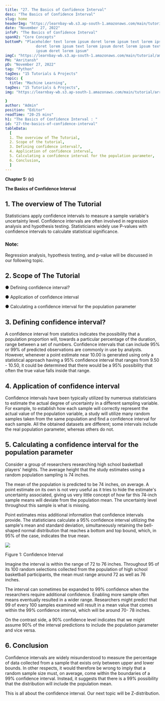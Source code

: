```yaml
---
title: "27. The Basics of Confidence Interval"
desc: "The Basics of Confidence Interval"
slug: home
headerImg: "https://learnbay-wb.s3.ap-south-1.amazonaws.com/main/tutorial/python.png"
date: "November 27, 2022"
infoP: "The Basics of Confidence Interval"
spanH2: "Core Concepts"
bottomP: "Placeholder text lorem ipsum doret lorem ipsum text lorem ipsum
              doret lorem ipsum text lorem ipsum doret lorem ipsum text lorem
              ipsum doret lorem ipsum"
imgC: "https://learnbay-wb.s3.ap-south-1.amazonaws.com/main/tutorial/amritansh.png"
PH: "Amritansh"
pD: "November 27, 2022"
tag: "Python"
tagDes: "15 Tutorials & Projects"
topic: {
  title: "Machine Learning",
tagDes: "15 Tutorials & Projects",
img: "https://learnbay-wb.s3.ap-south-1.amazonaws.com/main/tutorial/arrow.png"

}
author: "Admin"
position: "Editor"
readTime: "20-25 mins"
h1: "The Basics of Confidence Interval : "
id: "27-the-basics-of-confidence-interval"
tableData:
  [
  1. The overview of The Tutorial, 
  2. Scope of the tutorial,  
  3. Defining confidence interval?,  
  4. Application of confidence interval, 
  5. Calculating a confidence interval for the population parameter, 
  6. Conclusion,
  ]
---
```





**Chapter 5: (c)**

**The Basics of Confidence Interval**

## 1. The overview of The Tutorial


Statisticians apply confidence intervals to measure a sample variable's uncertainty level. Confidence intervals are often involved in regression analysis and hypothesis testing. Statisticians widely use P-values with confidence intervals to calculate statistical significance.




### Note:

Regression analysis, hypothesis testing, and p-value will be discussed in our following topic.



## 2. Scope of The Tutorial





●  Defining confidence interval?


●  Application of confidence interval


●  Calculating a confidence interval for the population parameter

## 3. Defining confidence interval?




A confidence interval from statistics indicates the possibility that a population proportion will, towards a particular percentage of the duration, range between a set of numbers. Confidence intervals that can include 95% or 99% of predicted observations are commonly in use by analysts. However, whenever a point estimate near 10.00 is generated using only a statistical approach having a 95% confidence interval that ranges from 9.50 - 10.50, it could be determined that there would be a 95% possibility that often the true value falls inside that range.



## 4. Application of confidence interval




Confidence intervals have been typically utilized by numerous statisticians to estimate the actual degree of uncertainty in a different sampling variable. For example, to establish how each sample will correctly represent the actual value of the population variable, a study will utilize many random samples taken from the same population and find a confidence interval for each sample. All the obtained datasets are different; some intervals include the real population parameter, whereas others do not.



## 5. Calculating a confidence interval for the population parameter



Consider a group of researchers researching high school basketball players' heights. The average height that the study estimates using a random population sampling is 74 inches.



The mean of the population is predicted to be 74 inches, on average. A point estimate on its own is not very useful as it tries to hide the estimate's uncertainty associated, giving us very little concept of how far this 74-inch sample means will deviate from the population mean. The uncertainty level throughout this sample is what is missing.

Point estimates miss additional information that confidence intervals provide. The statisticians calculate a 95% confidence interval utilizing the sample's mean and standard deviation, simultaneously retaining the bell-shaped normal distribution that reaches a bottom and top bound, which, in 95% of the case, indicates the true mean.




<img src="https://learnbay-wb.s3.ap-south-1.amazonaws.com/main/tutorial/statistics/Confidence+Interval+figure+1.jpg"></img>



Figure 1: Confidence Interval

Imagine the interval is within the range of 72 to 76 inches. Throughout 95 of its 100 random selections collected from the population of high school basketball participants, the mean must range around 72 as well as 76 inches.



The interval can sometimes be expanded to 99% confidence when the researchers require additional confidence. Enabling more sample often means eventually resulted in a wider range. Researchers might predict that 99 of every 100 samples examined will result in a mean value that comes within the 99% confidence interval, which will be around 70- 78 inches.



On the contrast side, a 90% confidence level indicates that we might assume 90% of the interval predictions to include the population parameter and vice versa.



## 6. Conclusion



Confidence intervals are widely misunderstood to measure the percentage of data collected from a sample that exists only between upper and lower bounds. In other respects, it would therefore be wrong to imply that a random sample size must, on average, come within the boundaries of a 99% confidence interval. Instead, it suggests that there is a 99% possibility that the distribution will include the population mean.

This is all about the confidence interval. Our next topic will be Z-distribution.




